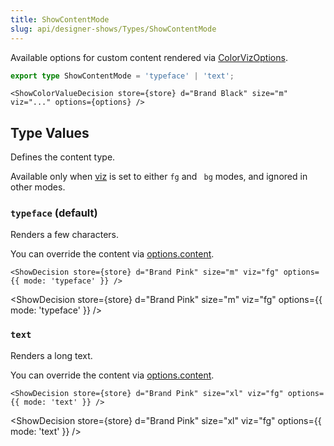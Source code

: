 ```yaml
---
title: ShowContentMode
slug: api/designer-shows/Types/ShowContentMode
---
```





Available options for custom content rendered via
[ColorVizOptions](/api/designer-shows/Types/ColorVizOptions).

```ts
export type ShowContentMode = 'typeface' | 'text';
```

```mdx
<ShowColorValueDecision store={store} d="Brand Black" size="m" viz="..." options={options} />
```

## Type Values

Defines the content type.

Available only when [viz](/api/designer-shows/Types/ColorVizName) is set to either
`fg` and ` bg` modes, and ignored in other modes.

### `typeface` (default)

Renders a few characters.

You can override the content via
[options.content](/api/designer-shows/Types/ColorVizOptions#-content).

```mdx
<ShowDecision store={store} d="Brand Pink" size="m" viz="fg" options={{ mode: 'typeface' }} />
```

<ShowDecision store={store} d="Brand Pink" size="m" viz="fg" options={{ mode: 'typeface' }} />

### `text`

Renders a long text.

You can override the content via
[options.content](/api/designer-shows/Types/ColorVizOptions#-content).

```mdx
<ShowDecision store={store} d="Brand Pink" size="xl" viz="fg" options={{ mode: 'text' }} />
```

<ShowDecision store={store} d="Brand Pink" size="xl" viz="fg" options={{ mode: 'text' }} />
